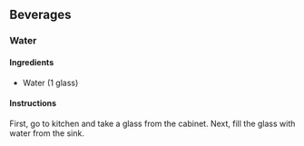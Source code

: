 ## Beverages {-}

### Water {-}

#### Ingredients {-}

* Water (1 glass)

#### Instructions {-}

First, go to kitchen and take a glass from the cabinet. Next, fill the glass with water from the sink.
